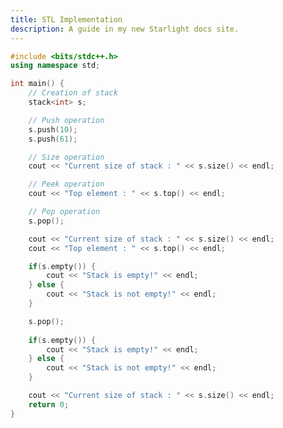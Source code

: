 ```yaml
---
title: STL Implementation
description: A guide in my new Starlight docs site.
---
```


```c++
#include <bits/stdc++.h>
using namespace std;

int main() {
    // Creation of stack
    stack<int> s;

    // Push operation
    s.push(10);
    s.push(61);

    // Size operation
    cout << "Current size of stack : " << s.size() << endl;

    // Peek operation
    cout << "Top element : " << s.top() << endl;

    // Pop operation
    s.pop();

    cout << "Current size of stack : " << s.size() << endl;
    cout << "Top element : " << s.top() << endl;

    if(s.empty()) {
        cout << "Stack is empty!" << endl;
    } else {
        cout << "Stack is not empty!" << endl;
    }

    s.pop();
    
    if(s.empty()) {
        cout << "Stack is empty!" << endl;
    } else {
        cout << "Stack is not empty!" << endl;
    }

    cout << "Current size of stack : " << s.size() << endl;
    return 0;
}
```